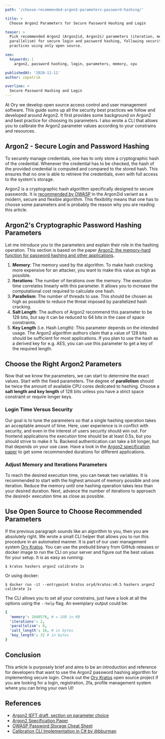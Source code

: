 ```yaml
---
path: '/choose-recommended-argon2-parameters-password-hashing/'

title: >
  Choose Argon2 Parameters for Secure Password Hashing and Login

teaser: >
  Pick recommended Argon2 (Argon2id, Argon2i) parameters (iteration, memory,
  parallelism) for secure login and password hashing, following security best
  practices using only open source.

seo:
  keywords: |
    argon2, password hashing, login, parameters, memory, cpu

publishedAt: '2020-11-11'
author: zepatrik

overline: >
  Secure Password Hashing and Login
---
```


At Ory we develop open source access control and user management software. This
guide sums up all the security best practices we follow and developed around
Argon2. It first provides some background on Argon2 and best practice for
choosing its parameters. I also wrote a CLI that allows you to calibrate the
Argon2 parameter values according to your constrains and resources.

## Argon2 - Secure Login and Password Hashing

To securely manage credentials, one has to only store a cryptographic hash of
the credential. Whenever the credential has to be checked, the hash of the
provided credential is computed and compared to the stored hash. This ensures
that no one is able to retrieve the credentials, even with full access to the
system's storage.

Argon2 is a cryptographic hash algorithm specifically designed to secure
passwords. It is
[recommended by OWASP](https://cheatsheetseries.owasp.org/cheatsheets/Password_Storage_Cheat_Sheet.html#argon2id)
in the Argon2id variant as a modern, secure and flexible algorithm. This
flexibility means that one has to choose some parameters and is probably the
reason why you are reading this article.

## Argon2's Cryptographic Password Hashing Parameters

Let me introduce you to the parameters and explain their role in the hashing
operation. This section is based on the paper
[Argon2: the memory-hard function for password hashing and other applications](https://password-hashing.net/argon2-specs.pdf).

1. **Memory**: The memory used by the algorithm. To make hash cracking more
   expensive for an attacker, you want to make this value as high as possible.
2. **Iterations**: The number of iterations over the memory. The execution time
   correlates linearly with this parameter. It allows you to increase the
   computational cost required to calculate one hash.
3. **Parallelism**: The number of threads to use. This should be chosen as high
   as possible to reduce the threat imposed by parallelized hash cracking.
4. **Salt Length**: The authors of Argon2 recommend this parameter to be 128
   bits, but say it can be reduced to 64 bits in the case of space constraints.
5. **Key Length** (i.e. Hash Length): This parameter depends on the intended
   usage. The Argon2 algorithm authors claim that a value of 128 bits should be
   sufficient for most applications. If you plan to use the hash as a derived
   key for e.g. AES, you can use this parameter to get a key of the required
   length.

## Choose the Right Argon2 Parameters

Now that we know the parameters, we can start to determine the exact values.
Start with the fixed parameters. The degree of **parallelism** should be twice
the amount of available CPU cores dedicated to hashing. Choose a **salt length
and key length** of 128 bits unless you have a strict space constraint or
require longer keys.

### Login Time Versus Security

Our goal is to tune the parameters so that a single hashing operation takes an
acceptable amount of time. Here, user experience is in conflict with security,
and even in the interest of users security should win out. For frontend
applications the execution time should be at least 0.5s, but you should strive
to make it 1s. Backend authentication can take a bit longer, but that depends on
your use case. Have a look in the
[Argon2 specification paper](https://password-hashing.net/argon2-specs.pdf) to
get some recommended durations for different applications.

### Adjust Memory and Iterations Parameters

To reach the desired execution time, you can tweak two variables. It is
recommended to start with the highest amount of memory possible and one
iteration. Reduce the memory until one hashing operation takes less than your
desired duration. Next, advance the number of iterations to approach the
desired< execution time as close as possible.

## Use Open Source to Choose Recommended Parameters

If the previous paragraph sounds like an algorithm to you, then you are
absolutely right. We wrote a small CLI helper that allows you to run this
procedure in an automated manner. It is part of our user management system
[Ory Kratos](https://github.com/ory/kratos). You can use the prebuild binary
from GitHub releases or docker image to run the CLI on your server and figure
out the best values for your setup. It is as easy as running:

```
$ kratos hashers argon2 calibrate 1s
```

Or using docker:

```
$ docker run -it --entrypoint kratos oryd/kratos:v0.5 hashers argon2 calibrate 1s
```

The CLI allows you to set all your constrains, just have a look at all the
options using the `--help` flag. An exemplary output could be:

```yaml
{
  'memory': 1048576, # = 1GB in KB
  'iterations': 2,
  'parallelism': 8,
  'salt_length': 16, # in bytes
  'key_length': 32 # in bytes
}
```

## Conclusion

This article is purposely brief and aims to be an introduction and reference for
developers that want to use the Argon2 password hashing algorithm for
implementing secure login. Check out the
[Ory Kratos](https://github.com/ory/kratos) open source project if you are
looking for a login, registration, 2fa, profile management system where you can
bring your own UI!

## References

- [Argon2 IEFT draft, section on parameter choice](https://tools.ietf.org/html/draft-irtf-cfrg-argon2-11#section-4)
- [Argon2 Specification Paper](https://password-hashing.net/argon2-specs.pdf)
- [OWASP Password Storage Cheat Sheet](https://cheatsheetseries.owasp.org/cheatsheets/Password_Storage_Cheat_Sheet.html)
- [Calibration CLI Implementation in C# by @bburman](https://github.com/bburman/Twelve21.PasswordStorage)

